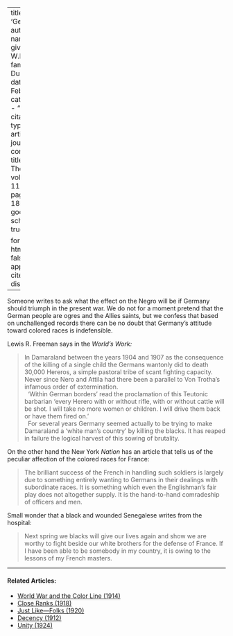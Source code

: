 
---
title: 'Germany'
author:
  - name:
      given: W.E.B.
      family: Du Bois
date: Feb. 1916
categories: 
  - ""
citation: 
  type: article-journal
  container-title: The Crisis
  volume: 11
  issue: 4
  page: 186-187
google-scholar: true

format:
  html:
    toc: false
    appendix-cite-as: display
---



Someone writes to ask what the effect on the Negro will be if Germany should triumph in the present war. We do not for a moment pretend that the German people are ogres and the Allies saints, but we confess that based on unchallenged records there can be no doubt that Germany's attitude toward colored races is indefensible.

Lewis R. Freeman says in the *World's Work:* 

> In Damaraland between the years 1904 and 1907 as the consequence of the killing of a single child the Germans wantonly did to death 30,000 Hereros, a simple pastoral tribe of scant fighting capacity. Never since Nero and Attila had there been a parallel to Von Trotha's infamous order of extermination.    
> &nbsp;
> 'Within German borders' read the proclamation of this Teutonic barbarian 'every Herero with or without rifle, with or without cattle will be shot. I will take no more women or children. I will drive them back or have them fired on.'    
> &nbsp;
> For several years Germany seemed actually to be trying to make Damaraland a 'white man's country' by killing the blacks. It has reaped in failure the logical harvest of this sowing of brutality.

On the other hand the New York *Nation* has an article that tells us of the peculiar affection of the colored races for France:

> The brilliant success of the French in handling such soldiers is largely due to something entirely wanting to Germans in their dealings with subordinate races. It is something which even the Englishman's fair play does not altogether supply. It is the hand-to-hand comradeship of officers and men.

Small wonder that a black and wounded Senegalese writes from the hospital: 

> Next spring we blacks will give our lives again and show we are worthy to fight beside our white brothers for the defense of France. If I have been able to be somebody in my country, it is owing to the lessons of my French masters.

<!-- Similar articles start here -->

<hr>
#### Related Articles:

* [World War and the Color Line (1914)](/Volumes/09/01/worldwar.html)
* [Close Ranks (1918)](/Volumes/16/03/close_ranks.html)
* [Just Like---Folks (1920)](/Volumes/19/05/just_like_folks.html)
* [Decency (1912)](/Volumes/04/02/decency.html)
* [Unity (1924)](/Volumes/28/03/unity.html)

<!-- Similar articles end here -->